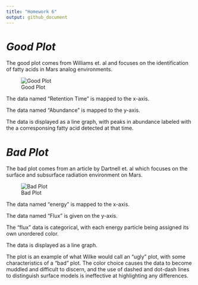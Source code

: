 ```yaml
---
title: "Homework 6"
output: github_document
---
```

# *Good Plot*

The good plot comes from Williams et. al and focuses on the identification of fatty acids in Mars analog environments. 

![Good Plot](/Users/Chance/Reproducible Data Analysis/MICR_475/Images/goodplotexample.png)

The data named "Retention Time" is mapped to the x-axis.

The data named "Abundance" is mapped to the y-axis.

The data is displayed as a line graph, with peaks in abundance labeled with the a corresponsing fatty acid detected at that time. 


# *Bad Plot*

The bad plot comes from an article by Dartnell et. al which focuses on the surface and subsurface radiation environment on Mars. 

![Bad Plot](/Users/Chance/Reproducible Data Analysis/MICR_475/Images/badplotexample.png)

The data named "energy" is mapped to the x-axis.

The data named "Flux" is given on the y-axis.

The "flux" data is categorical, with each energy particle being assigned its own unordered color.

The data is displayed as a line graph.

The plot is an example of what Wilke would call an "ugly" plot, with some characteristics of a "bad" plot. The color choice causes the data to become muddled and difficult to discern, and the use of dashed and dot-dash lines to distinguish surface models is ineffective at highlighting any differences. 
